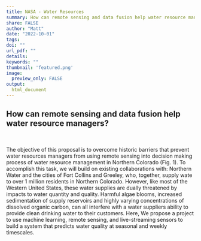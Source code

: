 ```yaml
---
title: NASA - Water Resources
summary: How can remote sensing and data fusion help water resource managers?
share: FALSE
author: "Matt"
date: "2022-10-01"
tags:
doi: ""
url_pdf: ""
details: 
keywords: ""
thumbnail: 'featured.png'
image:
  preview_only: FALSE
output: 
  html_document
---
```


## How can remote sensing and data fusion help water resource managers?

<br>

The objective of this proposal is to overcome historic barriers that prevent water resources managers from using remote sensing  into decision making process of water resource management in Northern Colorado (Fig. 1). To accomplish this task, we will build on existing collaborations with: Northern Water and the cities of Fort Collins and Greeley, who, together, supply wate to over 1 million residents in Northern Colorado. However, like most of the Western United States, these water supplies are dually threatened by impacts to water quantity and quality. Harmful algae blooms, increased sedimentation of supply reservoirs and highly varying concentrations of dissolved organic carbon, can all interfere with a water suppliers ability to provide clean drinking water to their customers. Here, We propose a project to use machine learning, remote sensing, and live-streaming sensors to build a system that predicts water quality at seasonal and weekly timescales. 
